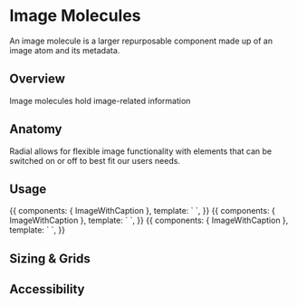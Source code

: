 
<Meta title="Components/Molecules/Image Molecules" />

# Image Molecules

An image molecule is a larger repurposable component made up of an image atom and its metadata.


## Overview

Image molecules hold image-related information


## Anatomy

Radial allows for flexible image functionality with elements that can be switched on or off to best fit our users needs.







## Usage

<Canvas>
    <Story name="Image With Caption, Credit and Credit Link">
        {{
            components: { ImageWithCaption },
            template: `
              <image-with-caption
                alt-text="image alt text"
                image="http://placehold.it/768x512"
                caption="This is the caption lorem ipsum dolor sit amet, consectetur adipiscing elit"
                credit="( AP Photo/Carolyn Kaster )"
                credit-url="http:///www.google.com"
              />`,
        }}
    </Story>
</Canvas>

<Canvas>
    <Story name="Image With Credit and Credit Link">
        {{
            components: { ImageWithCaption },
            template: `
              <image-with-caption
                alt-text="image alt text"
                image="http://placehold.it/768x512"
                credit="( AP Photo/Carolyn Kaster )"
                credit-url="http:///www.google.com"
              />`,
        }}
    </Story>
</Canvas>

<Canvas>
    <Story name="Image With Caption and Credit">
        {{
            components: { ImageWithCaption },
            template: `
              <image-with-caption
                alt-text="image alt text"
                image="http://placehold.it/768x512"
                credit="( AP Photo/Carolyn Kaster )"
                caption="This is the caption lorem ipsum dolor sit amet, consectetur adipiscing elit"
              />`,
        }}
    </Story>
</Canvas>

## Sizing & Grids











## Accessibility




